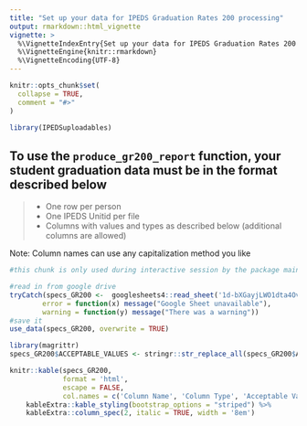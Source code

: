 ```yaml
---
title: "Set up your data for IPEDS Graduation Rates 200 processing"
output: rmarkdown::html_vignette
vignette: >
  %\VignetteIndexEntry{Set up your data for IPEDS Graduation Rates 200 processing}
  %\VignetteEngine{knitr::rmarkdown}
  %\VignetteEncoding{UTF-8}
---
```


```r
knitr::opts_chunk$set(
  collapse = TRUE,
  comment = "#>"
)
```

```r
library(IPEDSuploadables)
```

## To use the `produce_gr200_report` function, your student graduation data must be in the format described below

>
* One row per person
* One IPEDS Unitid per file
* Columns with values and types as described below (additional columns are allowed)

Note: Column names can use any capitalization method you like

```r
#this chunk is only used during interactive session by the package maintainers, if the requirements have been updated

#read in from google drive
tryCatch(specs_GR200 <-  googlesheets4::read_sheet('1d-bXGayjLWO1dta4OvaX8EWN9fVnLD9K3HefUJrT4sI'),
        error = function(x) message("Google Sheet unavailable"),
        warning = function(y) message("There was a warning"))
#save it
use_data(specs_GR200, overwrite = TRUE) 
```

```r
library(magrittr)
specs_GR200$ACCEPTABLE_VALUES <- stringr::str_replace_all(specs_GR200$ACCEPTABLE_VALUES, pattern = "\\n", replacement = "<br>")

knitr::kable(specs_GR200,
             format = 'html',
             escape = FALSE,
             col.names = c('Column Name', 'Column Type', 'Acceptable Value - Definition')) %>%
    kableExtra::kable_styling(bootstrap_options = "striped") %>%
    kableExtra::column_spec(2, italic = TRUE, width = '8em')
```

